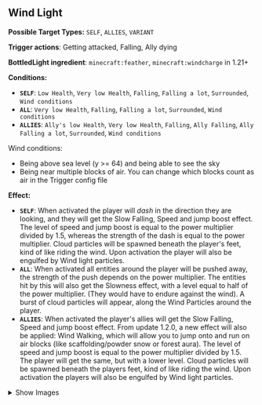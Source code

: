 ## <Asset location="lightwithin:particle/wind_light" title="Wind light"/> Wind Light <Asset location="lightwithin:particle/wind_light" title="Wind light"/>

**Possible Target  Types:** `SELF`, `ALLIES`, `VARIANT`

**Trigger actions**: Getting attacked, Falling, Ally dying

**BottledLight ingredient**: `minecraft:feather`, `minecraft:windcharge` in 1.21+

**Conditions:**
- **`SELF`**: `Low Health`, `Very low Health`, `Falling`, `Falling a lot`, `Surrounded`, `Wind conditions`
- **`ALL`**: `Very low Health`, `Falling`, `Falling a lot`, `Surrounded`, `Wind conditions`
- **`ALLIES`**: `Ally's low Health`, `Very low Health`, `Falling`, `Ally Falling`, `Ally Falling a lot`, `Surrounded`, `Wind conditions`

Wind conditions:
- Being above sea level (y >= 64) and being able to see the sky
- Being near multiple blocks of air. You can change which blocks count as air in the Trigger config file

**Effect:**
- **`SELF`**: When activated the player will _dash_ in the direction they are looking, and they will get the Slow Falling, Speed and jump boost effect. The level of speed and jump boost is equal to the power multiplier divided by 1.5, whereas the strength of the dash is equal to the power multiplier. Cloud particles will be spawned beneath the player's feet, kind of like riding the wind. Upon activation the player will also be engulfed by Wind light particles.
- **`ALL`**: When activated all entities around the player will be pushed away, the strength of the push depends on the power multiplier. The entities hit by this will also get the Slowness effect, with a level equal to half of the power multiplier. (They would have to endure against the wind). A burst of cloud particles will appear, along the Wind Particles around the player.
- **`ALLIES`**: When activated the player's allies will get the Slow Falling, Speed and jump boost effect. From update 1.2.0, a new effect will also be applied: Wind Walking, which will allow you to jump onto and run on air blocks (like scaffolding/powder snow or forest aura). The level of speed and jump boost is equal to the power multiplier divided by 1.5. The player will get the same, but with a lower level. Cloud particles will be spawned beneath the players feet, kind of like riding the wind. Upon activation the players will also be engulfed by Wind light particles.

<details>
  <summary>Show Images</summary>

  ![wind1](https://cdn.modrinth.com/data/f8LsKKPu/images/91eb5ba983b5d8eb91f5fb0dc4a4334dd701223c.png)

</details>